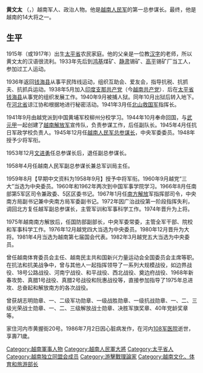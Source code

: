{{Expand|time=2016-01-25T00:28:55+00:00}} 
{{Infobox Military Person
|name=黄文太
|birth_date= 1915年5月1日
|death_date= {{death date and age|1986|7|2|1915|5|1}}
|birth_place={{French Indochina}}[[太平省|太平省]][[錢海縣|錢海縣]]
|death_place={{VNM}}[[河內市|河內市]]
|nationality={{French Indochina}}（1915－1945）<br>{{VDR}}（1945－1976）<br>{{VNM}}（1976－1986）
|party={{VCP}}
|allegiance={{SRV}}<br>{{VCP}}
|image=Đại tướng Hoàng Văn Thái.jpg
|width=200px
|caption=攝於1986年
|nickname= 黄文暹 (Hoàng Văn Xiêm)<br>安 (An)<br>𨒒康 (Mười Khang)<br>吳國平 (Ngô Quốc Bình)<br>成 (Thành)<br> 等等
|serviceyears=1941－1986
|rank=[[File:Vietnam_People's_Army_General.jpg|20px]] [[越南大将列表|大将]]
|branch={{VPA-Army}}
|commands=[[越南南方民族解放陣線|越南南方人民解放武装力量]]司令<br />[[越南国防部|越南国防部]]次长、[[越南人民军|人民军]]总参谋长
|unit=
|battles=[[第一次印度支那戰爭|第一次印度支那戰爭]]<br>[[奠邊府戰役|奠邊府戰役]]<br>[[春節攻勢|春節攻勢]]<br>[[越南战争|越南战争]]
|awards=[[胡志明勳章|胡志明勳章]]，等等
|relations=
|laterwork=
}}
'''黄文太''' （{{lang-vi|Hoàng Văn Thái}}，{{bd|1915年|5月1日|1986年|7月2日|}}）越南军人、政治人物。他是[[越南人民军|越南人民军]]的第一总参谋长。最终，他是越南的14大将之一。

==生平==
1915年（或1917年）出生[[太平省|太平省]]农民家庭。他的父亲是一位教[[汉字|汉字]]的老师，所以黄文太的汉语很流利。1933年先后到[[鴻基_(城市)|鸿基]]煤矿、[[静肃|静肃]]锡矿、[[高平|高平]]锡矿厂当工人，参加过工人运动。

1936年返回[[钱海县|钱海县]]从事平民阵线运动，组织互助会、爱友会，指导抗税、抗抓夫、抗抓兵运动。1938年5月加入[[印度支那共产党|印度支那共产党]]（今[[越南共产党|越南共产党]]）．后在[[太平省|太平省]][[钱海县|钱海县]]从事党的组织发展工作。1940年9月被捕人狱。同年10月出狱后转入地下。在[[河北省|河北省]]谅江协和根据地进行秘密活动。1941年3月任[[北山救国军|北山救国军]]指挥长。

1941年9月由越党派到中国黄埔军校柳州分校学习。1944年10月奉命回国，与[[武元甲|武元甲]]一起创建了[[越南解放军|越南解放军]]宣传队，负责参谋工作，后任副队长。1945年4月任抗日军政学校负责人。1945年12月任[[越南人民军总参谋长|越南人民军总参谋长]]，中央军委委员。1948年授予少将军衔。

1953年12月[[文进勇|文进勇]]任总参谋长后，退任副总参谋长。

1958年4月任越南人民军副总参谋长兼总军训局主任。

1959年8月【早期中文资料为1958年9月】授予中将军衔。1960年9月越党“三大”当选为中央委员。1960年和1962年两次到中国军事学院学习。1966年8月任南部第5军区司令兼政委、5区区委书记。1967年1月任[[南方解放|南方解放]]军指挥部司令，中央南方局副书记兼中央南方局军委副书记。1972年因广治战役第一阶段指挥失利，调回北方复任越军副总参谋长，主管军训和军事科学工作。1974年晋升为上将。

1975年越南南方解放后，任国防部副部长，中央军委常委，主管全军干部、院校和军事科学工作。1976年12月越党四大当选为中央委员。1980年12月晋升为大将。1981年4月当选为越南第七届国会代表。1982年3月越党五大当选为中央委员。

曾任越南体育委员会主任、越南民主共和国新兴力量运动会全国委员会主席等职。在抗法和抗美战争中，曾与其他人一起指挥领导了一系列大规模战役，如边界战役、18号公路战役、河南宁战役、和平战役、西北战役、奠边府战役、1968年新春攻势、真腊1号战役、真腊2号战役和阮惠战役等，直接参加指导了1975年总进攻、总奋起和解放南方的各次战役。

曾获胡志明勋章、一、二级军功勋章、一级战胜勋章、一级抗战勋章、一、二、三级光荣战士勋章、一、二、三级解放战士勋章、决胜军旗奖章、40年党龄奖章等。

家住河内市黄握街20号。1986年7月2日因心脏病发作，在河内[[108军医院|108军医院]]逝世，享壽71歲。

{{越南人民军大将}}
[[Category:越南軍事人物|Category:越南軍事人物]]
[[Category:越南人民軍大將|Category:越南人民軍大將]]
[[Category:太平省人|Category:太平省人]]
[[Category:越南独立同盟会成员|Category:越南独立同盟会成员]]
[[Category:游擊戰理論家|Category:游擊戰理論家]]
[[Category:越南文化、体育和旅游部长|Category:越南文化、体育和旅游部长]]